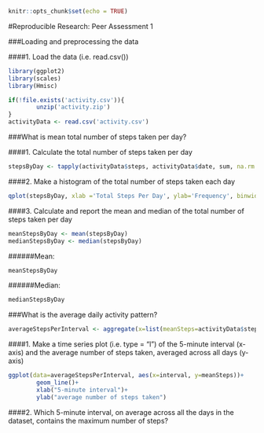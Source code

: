 ```r
knitr::opts_chunk$set(echo = TRUE)
```

#Reproducible Research: Peer Assessment 1

###Loading and preprocessing the data

####1. Load the data (i.e. read.csv())

```r
library(ggplot2)
library(scales)
library(Hmisc)
```

```r
if(!file.exists('activity.csv')){
        unzip('activity.zip')
}
activityData <- read.csv('activity.csv')
```

###What is mean total number of steps taken per day?

####1. Calculate the total number of steps taken per day

```r
stepsByDay <- tapply(activityData$steps, activityData$date, sum, na.rm = TRUE)
```

####2. Make a histogram of the total number of steps taken each day

```r
qplot(stepsByDay, xlab ='Total Steps Per Day', ylab='Frequency', binwidth=500)
```


####3. Calculate and report the mean and median of the total number of steps taken per day
```r
meanStepsByDay <- mean(stepsByDay)
medianStepsByDay <- median(stepsByDay)
```

######Mean: 
```r
meanStepsByDay
```

######Median:
```r
medianStepsByDay
```

###What is the average daily activity pattern?

```r
averageStepsPerInterval <- aggregate(x=list(meanSteps=activityData$steps), by=list(interval=activityData$interval), FUN=mean, na.rm=TRUE)
```


####1. Make a time series plot (i.e. type = "l") of the 5-minute interval (x-axis) and the average number of steps taken, averaged across all days (y-axis)

```r
ggplot(data=averageStepsPerInterval, aes(x=interval, y=meanSteps))+
        geom_line()+
        xlab("5-minute interval")+
        ylab("average number of steps taken")
```


####2. Which 5-minute interval, on average across all the days in the dataset, contains the maximum number of steps?

```r

```

